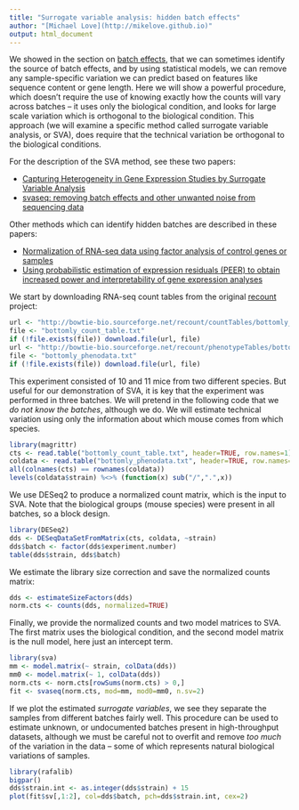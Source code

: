 ```yaml
---
title: "Surrogate variable analysis: hidden batch effects"
author: "[Michael Love](http://mikelove.github.io)"
output: html_document
---
```


We showed in the section on [batch effects](batch.html), that we can
sometimes identify the source of batch effects, and by using
statistical models, we can remove any sample-specific variation we can
predict based on features like sequence content or gene length. Here
we will show a powerful procedure, which doesn't require the use of
knowing exactly how the counts will vary across batches -- it uses
only the biological condition, and looks for large scale variation
which is orthogonal to the biological condition. This approach (we
will examine a specific method called surrogate variable analysis, or
SVA), does require that the technical variation be orthogonal to the
biological conditions.

For the description of the SVA method, see these two papers:

* [Capturing Heterogeneity in Gene Expression Studies by Surrogate Variable Analysis](https://www.ncbi.nlm.nih.gov/pmc/articles/PMC1994707/)
* [svaseq: removing batch effects and other unwanted noise from sequencing data](https://www.ncbi.nlm.nih.gov/pmc/articles/PMC4245966/)

Other methods which can identify hidden batches are described in these papers:

* [Normalization of RNA-seq data using factor analysis of control genes or samples](https://www.ncbi.nlm.nih.gov/pmc/articles/PMC4404308/)
* [Using probabilistic estimation of expression residuals (PEER) to obtain increased power and interpretability of gene expression analyses](https://www.ncbi.nlm.nih.gov/pmc/articles/PMC3398141/)

We start by downloading RNA-seq count tables from the original 
[recount](http://bowtie-bio.sourceforge.net/recount/)
project:

```r
url <- "http://bowtie-bio.sourceforge.net/recount/countTables/bottomly_count_table.txt"
file <- "bottomly_count_table.txt"
if (!file.exists(file)) download.file(url, file)
url <- "http://bowtie-bio.sourceforge.net/recount/phenotypeTables/bottomly_phenodata.txt"
file <- "bottomly_phenodata.txt"
if (!file.exists(file)) download.file(url, file)
```

This experiment consisted of 10 and 11 mice from two different
species. But useful for our demonstration of SVA, it is key that the
experiment was performed in three batches. We will pretend in the
following code that we *do not know the batches*, although we do. We
will estimate technical variation using only the information about
which mouse comes from which species.

```r
library(magrittr)
cts <- read.table("bottomly_count_table.txt", header=TRUE, row.names=1)
coldata <- read.table("bottomly_phenodata.txt", header=TRUE, row.names=1)
all(colnames(cts) == rownames(coldata))
levels(coldata$strain) %<>% (function(x) sub("/",".",x))
```

We use DESeq2 to produce a normalized count matrix, which is the input
to SVA. Note that the biological groups (mouse species) were present
in all batches, so a block design. 

```r
library(DESeq2)
dds <- DESeqDataSetFromMatrix(cts, coldata, ~strain)
dds$batch <- factor(dds$experiment.number)
table(dds$strain, dds$batch)
```

We estimate the library size correction and save the normalized counts
matrix: 

```r
dds <- estimateSizeFactors(dds)
norm.cts <- counts(dds, normalized=TRUE)
```

Finally, we provide the normalized counts and two model matrices to
SVA. The first matrix uses the biological condition, and the second
model matrix is the null model, here just an intercept term.

```r
library(sva)
mm <- model.matrix(~ strain, colData(dds))
mm0 <- model.matrix(~ 1, colData(dds))
norm.cts <- norm.cts[rowSums(norm.cts) > 0,]
fit <- svaseq(norm.cts, mod=mm, mod0=mm0, n.sv=2)
```

If we plot the estimated *surrogate variables*, we see they separate
the samples from different batches fairly well. This procedure can be
used to estimate unknown, or undocumented batches present in
high-throughput datasets, although we must be careful not to overfit
and remove *too much* of the variation in the data -- some of which
represents natural biological variations of samples.

```r
library(rafalib)
bigpar()
dds$strain.int <- as.integer(dds$strain) + 15
plot(fit$sv[,1:2], col=dds$batch, pch=dds$strain.int, cex=2)
```

